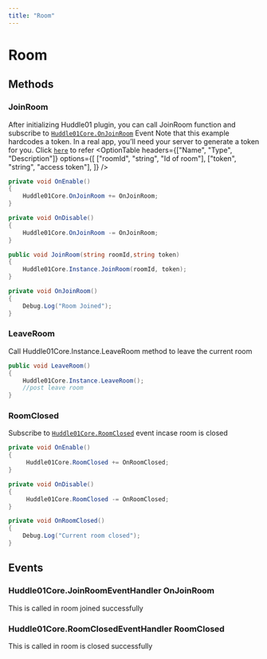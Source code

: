 ```yaml
---
title: "Room"
---
```



# Room

## Methods

### JoinRoom

After initializing Huddle01 plugin, you can call JoinRoom function and subscribe to [`Huddle01Core.OnJoinRoom`](/UnityWebglPlugin/methods/room#joinroomeventhandler-onjoinroom) Event
Note that this example hardcodes a token. In a real app, you’ll need your server to generate a token for you. Click [`here`](/apis/join-room-token) to refer
<OptionTable
  headers={["Name", "Type", "Description"]}
  options={[
    ["roomId", "string", "Id of room"],
    ["token", "string", "access token"],
  ]}
/>

```csharp filename=".csharp"
private void OnEnable()
{
    Huddle01Core.OnJoinRoom += OnJoinRoom;
}

private void OnDisable()
{
    Huddle01Core.OnJoinRoom -= OnJoinRoom;
}

public void JoinRoom(string roomId,string token)
{
    Huddle01Core.Instance.JoinRoom(roomId, token);
}

private void OnJoinRoom()
{
    Debug.Log("Room Joined");
}
```

### LeaveRoom

Call Huddle01Core.Instance.LeaveRoom method to leave the current room

```csharp filename=".csharp"
public void LeaveRoom()
{
    Huddle01Core.Instance.LeaveRoom();
    //post leave room
}
```

### RoomClosed

Subscribe to [`Huddle01Core.RoomClosed`](/UnityWebglPlugin/methods/room#Huddle01Coreroomclosedeventhandler-roomclosed) event incase room is closed

```csharp filename=".csharp"
private void OnEnable()
{
     Huddle01Core.RoomClosed += OnRoomClosed;
}

private void OnDisable()
{
     Huddle01Core.RoomClosed -= OnRoomClosed;
}

private void OnRoomClosed()
{
    Debug.Log("Current room closed");
}

```

## Events

### Huddle01Core.JoinRoomEventHandler OnJoinRoom

This is called in room joined successfully

### Huddle01Core.RoomClosedEventHandler RoomClosed

This is called in room is closed successfully
